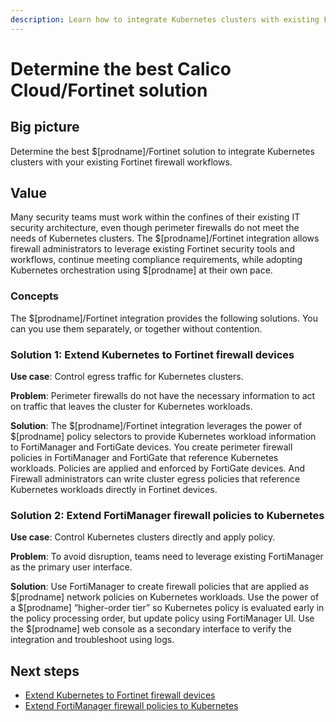 ```yaml
---
description: Learn how to integrate Kubernetes clusters with existing Fortinet firewall workflows using Calico Cloud.
---
```


# Determine the best Calico Cloud/Fortinet solution

## Big picture

Determine the best $[prodname]/Fortinet solution to integrate Kubernetes clusters with your existing Fortinet firewall workflows.

## Value

Many security teams must work within the confines of their existing IT security architecture, even though perimeter firewalls do not meet the needs of Kubernetes clusters. The $[prodname]/Fortinet integration allows firewall administrators to leverage existing Fortinet security tools and workflows, continue meeting compliance requirements, while adopting Kubernetes orchestration using $[prodname] at their own pace.

### Concepts

The $[prodname]/Fortinet integration provides the following solutions. You can you use them separately, or together without contention.

### Solution 1: Extend Kubernetes to Fortinet firewall devices

**Use case**: Control egress traffic for Kubernetes clusters.

**Problem**: Perimeter firewalls do not have the necessary information to act on traffic that leaves the cluster for Kubernetes workloads.

**Solution**: The $[prodname]/Fortinet integration leverages the power of $[prodname] policy selectors to provide Kubernetes workload information to FortiManager and FortiGate devices. You create perimeter firewall policies in FortiManager and FortiGate that reference Kubernetes workloads. Policies are applied and enforced by FortiGate devices. And Firewall administrators can write cluster egress policies that reference Kubernetes workloads directly in Fortinet devices.

### Solution 2: Extend FortiManager firewall policies to Kubernetes

**Use case**: Control Kubernetes clusters directly and apply policy.

**Problem**: To avoid disruption, teams need to leverage existing FortiManager as the primary user interface.

**Solution**: Use FortiManager to create firewall policies that are applied as $[prodname] network policies on Kubernetes workloads. Use the power of a $[prodname] “higher-order tier” so Kubernetes policy is evaluated early in the policy processing order, but update policy using FortiManager UI. Use the $[prodname] web console as a secondary interface to verify the integration and troubleshoot using logs.

## Next steps

- [Extend Kubernetes to Fortinet firewall devices](firewall-integration.mdx)
- [Extend FortiManager firewall policies to Kubernetes](fortimgr-integration.mdx)

